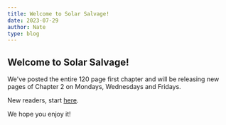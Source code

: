 ```yaml
---
title: Welcome to Solar Salvage!
date: 2023-07-29
author: Nate
type: blog
---
```


## Welcome to Solar Salvage!

We've posted the entire 120 page first chapter and will be releasing new pages of Chapter 2 on Mondays, Wednesdays and Fridays.

New readers, start [here](http://www.solar-salvage.com/about).

We hope you enjoy it!
